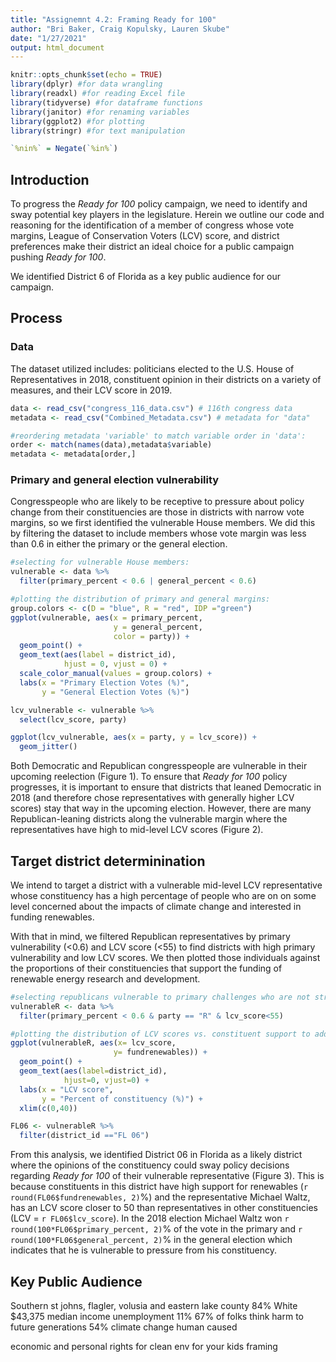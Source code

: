 ```yaml
---
title: "Assignemnt 4.2: Framing Ready for 100"
author: "Bri Baker, Craig Kopulsky, Lauren Skube"
date: "1/27/2021"
output: html_document
---
```


```r
knitr::opts_chunk$set(echo = TRUE)
library(dplyr) #for data wrangling
library(readxl) #for reading Excel file
library(tidyverse) #for dataframe functions
library(janitor) #for renaming variables
library(ggplot2) #for plotting
library(stringr) #for text manipulation

`%nin%` = Negate(`%in%`)
```

## Introduction

To progress the *Ready for 100* policy campaign, we need to identify and sway potential key players in the legislature. Herein we outline our code and reasoning for the identification of a member of congress whose vote margins, League of Conservation Voters (LCV) score, and district preferences make their district an ideal choice for a public campaign pushing *Ready for 100*. 

We identified District 6 of Florida as a key public audience for our campaign. 


## Process


### Data

The dataset utilized includes: politicians elected to the U.S. House of Representatives in 2018, constituent opinion in their districts on a variety of measures, and their LCV score in 2019.

```r

data <- read_csv("congress_116_data.csv") # 116th congress data
metadata <- read_csv("Combined_Metadata.csv") # metadata for "data"

#reordering metadata 'variable' to match variable order in 'data':
order <- match(names(data),metadata$variable)
metadata <- metadata[order,]

```

### Primary and general election vulnerability

Congresspeople who are likely to be receptive to pressure about policy change from their constituencies are those in districts with narrow vote margins, so we first identified the vulnerable House members. We did this by filtering the dataset to include members whose vote margin was less than 0.6 in either the primary or the general election.

```r

#selecting for vulnerable House members:
vulnerable <- data %>%
  filter(primary_percent < 0.6 | general_percent < 0.6)

#plotting the distribution of primary and general margins:
group.colors <- c(D = "blue", R = "red", IDP ="green")
ggplot(vulnerable, aes(x = primary_percent, 
                       y = general_percent,
                       color = party)) + 
  geom_point() +
  geom_text(aes(label = district_id),
            hjust = 0, vjust = 0) +
  scale_color_manual(values = group.colors) + 
  labs(x = "Primary Election Votes (%)",
       y = "General Election Votes (%)")


```

```r

lcv_vulnerable <- vulnerable %>% 
  select(lcv_score, party) 

ggplot(lcv_vulnerable, aes(x = party, y = lcv_score)) +
  geom_jitter()
```


Both Democratic and Republican congresspeople are vulnerable in their upcoming reelection (Figure 1). To ensure that *Ready for 100* policy progresses, it is important to ensure that districts that leaned Democratic in 2018 (and therefore chose representatives with generally higher LCV scores) stay that way in the upcoming election. However, there are many Republican-leaning districts along the vulnerable margin where the representatives have high to mid-level LCV scores (Figure 2).

## Target district determinination

We intend to target a district with a vulnerable mid-level LCV representative whose constituency has a high percentage of people who are on on some level concerned about the impacts of climate change and interested in funding renewables.

With that in mind, we filtered Republican representatives by primary vulnerability (<0.6) and LCV score (<55) to find districts with high primary vulnerability and low LCV scores. We then plotted those individuals against the proportions of their constituencies that support the funding of renewable energy research and development.


```r
#selecting republicans vulnerable to primary challenges who are not strongest possible environmentalists:
vulnerableR <- data %>%
  filter(primary_percent < 0.6 & party == "R" & lcv_score<55)

#plotting the distribution of LCV scores vs. constituent support to address climate:
ggplot(vulnerableR, aes(x= lcv_score, 
                       y= fundrenewables)) + 
  geom_point() +
  geom_text(aes(label=district_id),
            hjust=0, vjust=0) +
  labs(x = "LCV score",
       y = "Percent of constituency (%)") +
  xlim(c(0,40))

```
```r
FL06 <- vulnerableR %>% 
  filter(district_id =="FL 06")
```



From this analysis, we identified District 06 in Florida as a likely district where the opinions of the constituency could sway policy decisions regarding *Ready for 100* of their vulnerable representative (Figure 3). This is because constituents in this district have high support for renewables (`r round(FL06$fundrenewables, 2)`%) and the representative Michael Waltz, has an LCV score closer to 50 than representatives in other constituencies (LCV = `r FL06$lcv_score`). In the 2018 election Michael Waltz won `r round(100*FL06$primary_percent, 2)`% of the vote in the primary and `r round(100*FL06$general_percent, 2)`% in the general election which indicates that he is vulnerable to pressure from his constituency.


## Key Public Audience

Southern st johns, flagler, volusia and eastern lake county
84% White
$43,375 median income
unemployment 11%
67% of folks think harm to future generations
54% climate change human caused

economic and personal rights for clean env for your kids framing

